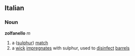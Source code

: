 ==Italian==
===Noun===
'''zolfanello''' ''m''
# a ([[sulphur]]) [[match]]
# a [[wick]] [[impregnate]]s with sulphur, used to [[disinfect]] [[barrel]]s